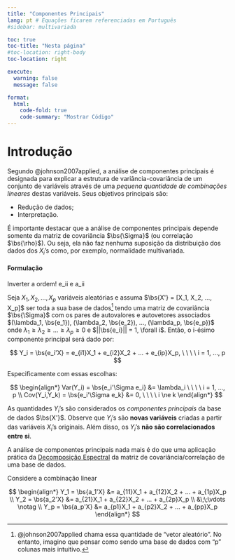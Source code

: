 ```yaml
---
title: "Componentes Principais"
lang: pt # Equações ficarem referenciadas em Português
#sidebar: multivariada

toc: true
toc-title: "Nesta página"
#toc-location: right-body
toc-location: right

execute: 
  warning: false
  message: false

format:
  html:
    code-fold: true
    code-summary: "Mostrar Código"
---
```


::: hidden
$$
\newcommand{\bs}[1]{\boldsymbol{#1}}
$$
:::

<!-- Com relação aos comandos latex, deve-se evitar ter linhas quebradas dentro dos environments (por exemplo, dentro de um "aligned", caso contrário ficará um "$$" renderizado no documento final) -->

# Introdução

Segundo @johnson2007applied, a análise de componentes principais é designada para explicar a estrutura de variância-covariância de um conjunto de variáveis através de uma *pequena quantidade de combinações lineares* destas variáveis. Seus objetivos principais são:

-   Redução de dados;
-   Interpretação.

É importante destacar que a análise de componentes principais depende somente da matriz de covariância $\bs{\Sigma}$ (ou correlação $\bs{\rho}$). Ou seja, ela não faz nenhuma suposição da distribuição dos dados dos $X_i$'s como, por exemplo, normalidade multivariada.

#### Formulação

Inverter a ordem! e_ii e a_ii

Seja $X_1, X_2, ..., X_p$ variáveis aleatórias e assuma $\bs{X'} = [X_1, X_2, ..., X_p]$ ser toda a sua base de dados[^1] tendo uma matriz de covariância $\bs{\Sigma}$ com os pares de autovalores e autovetores associados $(\lambda_1, \bs{e_1}), (\lambda_2, \bs{e_2}), ..., (\lambda_p, \bs{e_p})$ onde $\lambda_1 \ge \lambda_2 \ge ... \ge \lambda_p \ge 0$ e $||\bs{e_i}|| = 1, \forall i$. Então, o i-ésimo componente principal será dado por:

$$
Y_i = \bs{e_i'X} = e_{i1}X_1 + e_{i2}X_2 + ... +  e_{ip}X_p, \ \ \ \ i = 1, ..., p
$$

Especificamente com essas escolhas:

$$
\begin{align*}
Var(Y_i) = \bs{e_i'\Sigma e_i} &= \lambda_i  \ \ \ \ i = 1, ..., p \\
Cov(Y_i,Y_k) = \bs{e_i'\Sigma e_k} &= 0,  \ \ \ \ i \ne k
\end{align*}
$$



[^1]: @johnson2007applied chama essa quantidade de "vetor aleatório". No entanto, imagino que pensar como sendo uma base de dados com "p" colunas mais intuitivo.

As quantidades $Y_i$'s são considerados os *componentes principais* da base de dados $\bs{X'}$. Observe que $Y_i$'s são **novas variáveis** criadas a partir das variáveis $X_i$'s originais. Além disso, os $Y_i$'s **não são correlacionados entre si**.

A análise de componentes principais nada mais é do que uma aplicação prática da [Decomposição Espectral](https://en.wikipedia.org/wiki/Eigendecomposition_of_a_matrix) da matriz de covariância/correlação de uma base de dados.



Considere a combinação linear

$$
\begin{align*}
Y_1 = \bs{a_1'X} &= a_{11}X_1 + a_{12}X_2 + ... +  a_{1p}X_p \\
Y_2 = \bs{a_2'X} &= a_{21}X_1 + a_{22}X_2 + ... +  a_{2p}X_p \\
&\;\;\vdots \notag \\
Y_p = \bs{a_p'X} &= a_{p1}X_1 + a_{p2}X_2 + ... +  a_{pp}X_p
\end{align*}
$$


